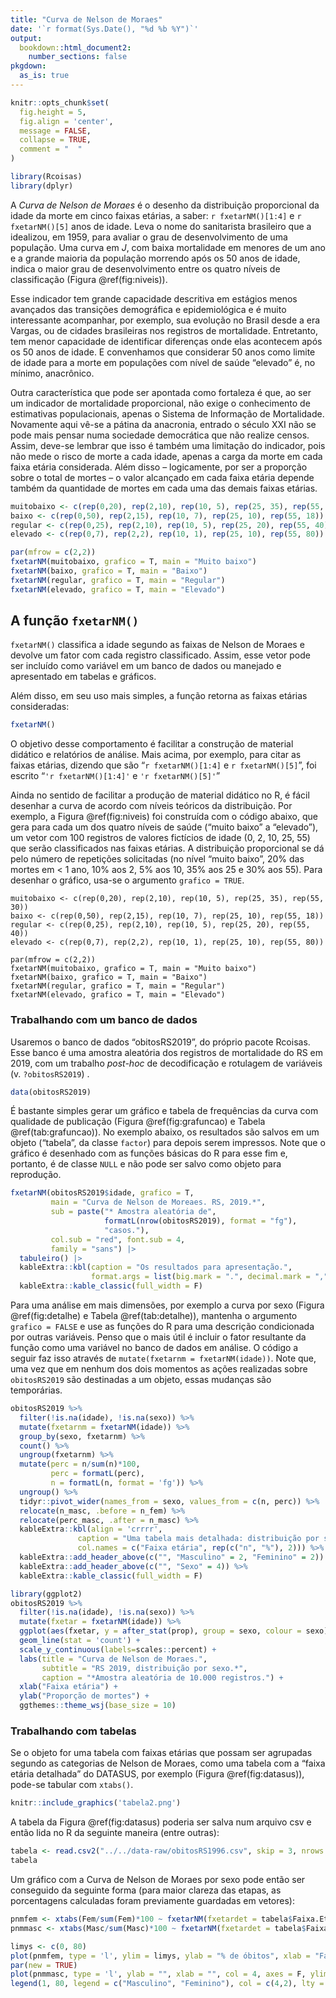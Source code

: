 ```yaml
---
title: "Curva de Nelson de Moraes"
date: '`r format(Sys.Date(), "%d %b %Y")`'
output:
  bookdown::html_document2:
    number_sections: false
pkgdown:
  as_is: true
---
```


```r
knitr::opts_chunk$set(
  fig.height = 5,
  fig.align = 'center',
  message = FALSE,
  collapse = TRUE,
  comment = "  "
)
```

```r
library(Rcoisas)
library(dplyr)
```

A *Curva de Nelson de Moraes* é o desenho da distribuição proporcional da idade da morte em cinco faixas etárias, a saber: `r fxetarNM()[1:4]` e `r fxetarNM()[5]` anos de idade. Leva o nome do sanitarista brasileiro que a idealizou, em 1959, para avaliar o grau de desenvolvimento de uma população. Uma curva em $J$, com baixa mortalidade em menores de um ano e a grande maioria da população morrendo após os 50 anos de idade, indica o maior grau de desenvolvimento entre os quatro níveis de classificação (Figura \@ref(fig:niveis)).

Esse indicador tem grande capacidade descritiva em estágios menos avançados das transições demográfica e epidemiológica e é muito interessante acompanhar, por exemplo, sua evolução no Brasil desde a era Vargas, ou de cidades brasileiras nos registros de mortalidade. Entretanto, tem menor capacidade de identificar diferenças onde elas acontecem após os 50 anos de idade. E convenhamos que considerar 50 anos como limite de idade para a morte em populações com nível de saúde "elevado" é, no mínimo, anacrônico.

Outra característica que pode ser apontada como fortaleza é que, ao ser um indicador de mortalidade proporcional, não exige o conhecimento de estimativas populacionais, apenas o Sistema de Informação de Mortalidade. Novamente aqui vê-se a pátina da anacronia, entrado o século XXI não se pode mais pensar numa sociedade democrática que não realize censos. Assim, deve-se lembrar que isso é também uma limitação do indicador, pois não mede o risco de morte a cada idade, apenas a carga da morte em cada faixa etária considerada. Além disso -- logicamente, por ser a proporção sobre o total de mortes -- o valor alcançado em cada faixa etária depende também da quantidade de mortes em cada uma das demais faixas etárias. 

```r
muitobaixo <- c(rep(0,20), rep(2,10), rep(10, 5), rep(25, 35), rep(55, 30))
baixo <- c(rep(0,50), rep(2,15), rep(10, 7), rep(25, 10), rep(55, 18))
regular <- c(rep(0,25), rep(2,10), rep(10, 5), rep(25, 20), rep(55, 40))
elevado <- c(rep(0,7), rep(2,2), rep(10, 1), rep(25, 10), rep(55, 80))

par(mfrow = c(2,2))
fxetarNM(muitobaixo, grafico = T, main = "Muito baixo")
fxetarNM(baixo, grafico = T, main = "Baixo")
fxetarNM(regular, grafico = T, main = "Regular")
fxetarNM(elevado, grafico = T, main = "Elevado")
```

## A função `fxetarNM()`

`fxetarNM()` classifica a idade segundo as faixas de Nelson de Moraes e devolve um fator com cada registro classificado. Assim, esse vetor pode ser incluído como variável em um banco de dados ou manejado e apresentado em tabelas e gráficos.

Além disso, em seu uso mais simples, a função retorna as faixas etárias consideradas:

```r
fxetarNM()
```

O objetivo desse comportamento é facilitar a construção de material didático e relatórios de análise. Mais acima, por exemplo, para citar as faixas etárias, dizendo que são "`r fxetarNM()[1:4]` e `r fxetarNM()[5]`", foi escrito "`'r fxetarNM()[1:4]'` e `'r fxetarNM()[5]'`"

Ainda no sentido de facilitar a produção de material didático no R, é fácil desenhar a curva de acordo com níveis teóricos da distribuição. Por exemplo, a Figura \@ref(fig:niveis) foi construída com o código abaixo, que gera para cada um dos quatro níveis de saúde ("muito baixo" a "elevado"), um vetor com 100 registros de valores fictícios de idade (0, 2, 10, 25, 55) que serão classificados nas faixas etárias. A distribuição proporcional se dá pelo número de repetições solicitadas (no nível "muito baixo", 20% das mortes em \< 1 ano, 10% aos 2, 5% aos 10, 35% aos 25 e 30% aos 55). Para desenhar o gráfico, usa-se o argumento `grafico = TRUE`.

```         
muitobaixo <- c(rep(0,20), rep(2,10), rep(10, 5), rep(25, 35), rep(55, 30))
baixo <- c(rep(0,50), rep(2,15), rep(10, 7), rep(25, 10), rep(55, 18))
regular <- c(rep(0,25), rep(2,10), rep(10, 5), rep(25, 20), rep(55, 40))
elevado <- c(rep(0,7), rep(2,2), rep(10, 1), rep(25, 10), rep(55, 80))

par(mfrow = c(2,2))
fxetarNM(muitobaixo, grafico = T, main = "Muito baixo")
fxetarNM(baixo, grafico = T, main = "Baixo")
fxetarNM(regular, grafico = T, main = "Regular")
fxetarNM(elevado, grafico = T, main = "Elevado")
```

### Trabalhando com um banco de dados

Usaremos o banco de dados "obitosRS2019", do próprio pacote Rcoisas. Esse banco é uma amostra aleatória dos registros de mortalidade do RS em 2019, com um trabalho _post-hoc_ de decodificação e rotulagem de variáveis (v. `?obitosRS2019`)   .

```r
data(obitosRS2019)
```

É bastante simples gerar um gráfico e tabela de frequências da curva com qualidade de publicação (Figura \@ref(fig:grafuncao) e Tabela \@ref(tab:grafuncao)). No exemplo abaixo, os resultados são salvos em um objeto ("tabela", da classe `factor`) para depois serem impressos. Note que o gráfico é desenhado com as funções básicas do R para esse fim e, portanto, é de classe `NULL` e não pode ser salvo como objeto para reprodução.

```r
fxetarNM(obitosRS2019$idade, grafico = T, 
         main = "Curva de Nelson de Moreaes. RS, 2019.*",
         sub = paste("* Amostra aleatória de", 
                     formatL(nrow(obitosRS2019), format = "fg"), 
                     "casos."),
         col.sub = "red", font.sub = 4, 
         family = "sans") |>
  tabuleiro() |>
  kableExtra::kbl(caption = "Os resultados para apresentação.", 
                  format.args = list(big.mark = ".", decimal.mark = ",")) %>% 
  kableExtra::kable_classic(full_width = F)
```

Para uma análise em mais dimensões, por exemplo a curva por sexo (Figura \@ref(fig:detalhe) e Tabela \@ref(tab:detalhe)), mantenha o argumento `grafico = FALSE` e use as funções do R para uma descrição condicionada por outras variáveis. Penso que o mais útil é incluir o fator resultante da função como uma variável no banco de dados em análise. O código a seguir faz isso através de `mutate(fxetarnm = fxetarNM(idade))`. Note que, uma vez que em nenhum dos dois momentos as ações realizadas sobre `obitosRS2019` são destinadas a um objeto, essas mudanças são temporárias.

```r
obitosRS2019 %>%  
  filter(!is.na(idade), !is.na(sexo)) %>%
  mutate(fxetarnm = fxetarNM(idade)) %>% 
  group_by(sexo, fxetarnm) %>%
  count() %>% 
  ungroup(fxetarnm) %>%
  mutate(perc = n/sum(n)*100,
         perc = formatL(perc),
         n = formatL(n, format = 'fg')) %>%
  ungroup() %>%
  tidyr::pivot_wider(names_from = sexo, values_from = c(n, perc)) %>% 
  relocate(n_masc, .before = n_fem) %>% 
  relocate(perc_masc, .after = n_masc) %>% 
  kableExtra::kbl(align = 'crrrr', 
               caption = "Uma tabela mais detalhada: distribuição por sexo.", 
               col.names = c("Faixa etária", rep(c("n", "%"), 2))) %>% 
  kableExtra::add_header_above(c("", "Masculino" = 2, "Feminino" = 2)) %>%
  kableExtra::add_header_above(c("", "Sexo" = 4)) %>% 
  kableExtra::kable_classic(full_width = F)

library(ggplot2)
obitosRS2019 %>% 
  filter(!is.na(idade), !is.na(sexo)) %>%
  mutate(fxetar = fxetarNM(idade)) %>% 
  ggplot(aes(fxetar, y = after_stat(prop), group = sexo, colour = sexo)) +
  geom_line(stat = 'count') +
  scale_y_continuous(labels=scales::percent) +
  labs(title = "Curva de Nelson de Moraes.",
       subtitle = "RS 2019, distribuição por sexo.*",
       caption = "*Amostra aleatória de 10.000 registros.") +
  xlab("Faixa etária") +
  ylab("Proporção de mortes") +
  ggthemes::theme_wsj(base_size = 10)
```



### Trabalhando com tabelas

Se o objeto for uma tabela com faixas etárias que possam ser agrupadas segundo as categorias de Nelson de Moraes, como uma tabela com a "faixa etária detalhada" do DATASUS, por exemplo (Figura \@ref(fig:datasus)), pode-se tabular com `xtabs()`.

```r
knitr::include_graphics('tabela2.png')
```

A tabela da Figura \@ref(fig:datasus) poderia ser salva num arquivo csv e então lida no R da seguinte maneira (entre outras):

```r
tabela <- read.csv2("../../data-raw/obitosRS1996.csv", skip = 3, nrows = 20)
tabela
```

Um gráfico com a Curva de Nelson de Moraes por sexo pode então ser conseguido da seguinte forma (para maior clareza das etapas, as porcentagens calculadas foram previamente guardadas em vetores):

```r
pnmfem <- xtabs(Fem/sum(Fem)*100 ~ fxetarNM(fxetardet = tabela$Faixa.Etaria.det), data = tabela)
pnmmasc <- xtabs(Masc/sum(Masc)*100 ~ fxetarNM(fxetardet = tabela$Faixa.Etaria.det), data = tabela)

limys <- c(0, 80)
plot(pnmfem, type = 'l', ylim = limys, ylab = "% de óbitos", xlab = "Faixa etária", col = 2, main = "Curva de Nelson de Moraes, por sexo. RS, 1996.")
par(new = TRUE)
plot(pnmmasc, type = 'l', ylab = "", xlab = "", col = 4, axes = F, ylim = limys)
legend(1, 80, legend = c("Masculino", "Feminino"), col = c(4,2), lty = 1, bty = "n")
```

